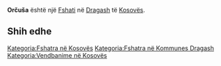 {{Fshat në Kosovës
 | Emri                = Orčuša
 | EmriAlt                = Orchusha,Orcusa,Orcusha,Orcushe,Orqushe,Orqushë,Oruqusha,Oruqushe,Oruqushë,Orushe,Orushë,Orçusha,Orçushë,Orčuša,Орчуша
 | Emri (Rasa dhanore) = 
 | Figura              = 
 | Shteti              = Kosovës
 | Komuna              = Dragash
 | Kodi postar         = 
 | Sipërfaqja          = 

 | Popullsia           = 

 | Regj. i popullsisë  = 
 | Dend. e popullsisë  = 
 | Faqja zyrtare       = 
 <!--- Koordinatat ----> 
 | Gjerësia            = 42.04222
 | Gjatësia            = 20.59889
 | Lartësia            = 
}}
'''Orčuša''' është një [[Fshati]] në [[Dragash]] të [[Kosovës]].

<!-- == Gjeografia == -->
<!-- == Historia == -->
<!-- == Demografia == -->
== Shih edhe ==
{{Komuna Dragash}}
{{Kosovo-Administrata-Cung}}

[[Kategoria:Fshatra në Kosovës]]
[[Kategoria:Fshatra në Kommunes Dragash]]
[[Kategoria:Vendbanime në Kosovës]]